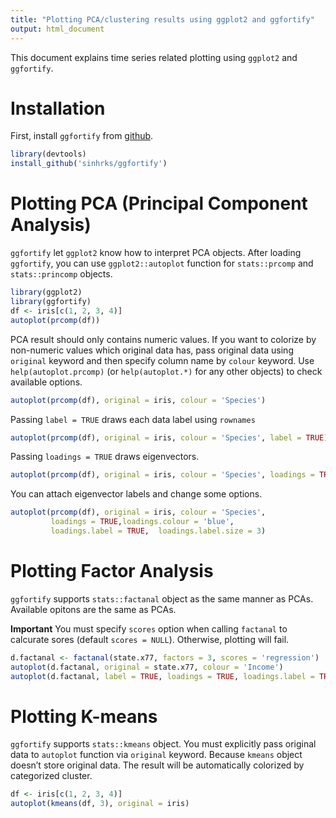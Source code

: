 ```yaml
---
title: "Plotting PCA/clustering results using ggplot2 and ggfortify"
output: html_document
---
```


This document explains time series related plotting using `ggplot2` and `ggfortify`. 

# Installation

First, install `ggfortify` from [github](https://github.com/sinhrks/ggfortify).

```r
library(devtools)
install_github('sinhrks/ggfortify')
```

# Plotting PCA (Principal Component Analysis)

`ggfortify` let `ggplot2` know how to interpret PCA objects. After loading `ggfortify`, you can use `ggplot2::autoplot` function for `stats::prcomp` and `stats::princomp` objects. 

```r
library(ggplot2)
library(ggfortify)
df <- iris[c(1, 2, 3, 4)]
autoplot(prcomp(df))
```

PCA result should only contains numeric values. If you want to colorize by non-numeric values which original data has, pass original data using `original` keyword and then specify column name by `colour` keyword. Use `help(autoplot.prcomp)` (or `help(autoplot.*)` for any other objects) to check available options.

```r
autoplot(prcomp(df), original = iris, colour = 'Species')
```

Passing `label = TRUE` draws each data label using `rownames`

```r
autoplot(prcomp(df), original = iris, colour = 'Species', label = TRUE)
```

Passing `loadings = TRUE` draws eigenvectors.

```r
autoplot(prcomp(df), original = iris, colour = 'Species', loadings = TRUE)
```

You can attach eigenvector labels and change some options.

```r
autoplot(prcomp(df), original = iris, colour = 'Species',
         loadings = TRUE,loadings.colour = 'blue',
         loadings.label = TRUE,  loadings.label.size = 3)
```

# Plotting Factor Analysis

`ggfortify` supports `stats::factanal` object as the same manner as PCAs. Available opitons are the same as PCAs.

**Important** You must specify `scores` option when calling `factanal` to calcurate sores (default `scores = NULL`). Otherwise, plotting will fail.

```r
d.factanal <- factanal(state.x77, factors = 3, scores = 'regression')
autoplot(d.factanal, original = state.x77, colour = 'Income')
autoplot(d.factanal, label = TRUE, loadings = TRUE, loadings.label = TRUE)
```

# Plotting K-means

`ggfortify` supports `stats::kmeans` object. You must explicitly pass original data to `autoplot` function via `original` keyword. Because `kmeans` object doesn't store original data. The result will be automatically colorized by categorized cluster.

```r
df <- iris[c(1, 2, 3, 4)]
autoplot(kmeans(df, 3), original = iris)
```